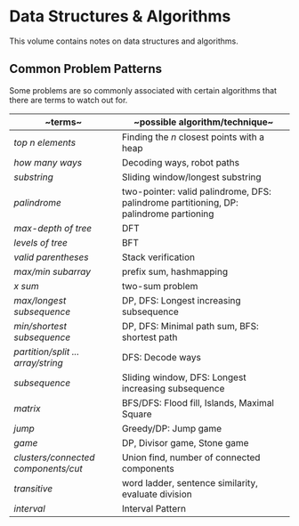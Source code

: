 <Head>
    <title>DSA Introduction</title>
    <meta name={`description`} content={`Preface to DSA`}/>
</Head>

# Data Structures & Algorithms
This volume contains notes on data structures and algorithms.

## Common Problem Patterns
Some problems are so commonly associated with certain algorithms that there are terms to watch out for.

| ~terms~                             | ~possible algorithm/technique~                                                         |
| ----------------------------------- | -------------------------------------------------------------------------------------- |
| _top ${n}$ elements_                | Finding the ${n}$ closest points with a heap                                           |
| _how many ways_                     | Decoding ways, robot paths                                                             |
| _substring_                         | Sliding window/longest substring                                                       |
| _palindrome_                        | two-pointer: valid palindrome, DFS: palindrome partitioning, DP: palindrome partioning |
| _max-depth of tree_                 | DFT                                                                                    |
| _levels of tree_                    | BFT                                                                                    |
| _valid parentheses_                 | Stack verification                                                                     |
| _max/min subarray_                  | prefix sum, hashmapping                                                                |
| _${x}$ sum_                         | two-sum problem                                                                        |
| _max/longest subsequence_           | DP, DFS: Longest increasing subsequence                                                |
| _min/shortest subsequence_          | DP, DFS: Minimal path sum, BFS: shortest path                                          |
| _partition/split ... array/string_  | DFS: Decode ways                                                                       |
| _subsequence_                       | Sliding window, DFS: Longest increasing subsequence                                    |
| _matrix_                            | BFS/DFS: Flood fill, Islands, Maximal Square                                           |
| _jump_                              | Greedy/DP: Jump game                                                                   |
| _game_                              | DP, Divisor game, Stone game                                                           |
| _clusters/connected components/cut_ | Union find, number of connected components                                             |
| _transitive_                        | word ladder, sentence similarity, evaluate division                                    |
| _interval_                          | Interval Pattern                                                                       |